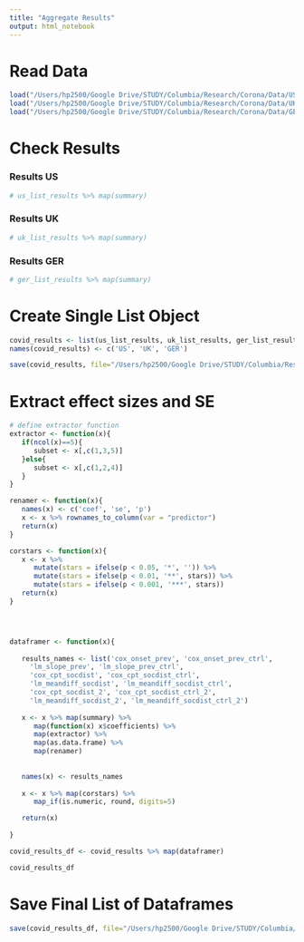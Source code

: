 ```yaml
---
title: "Aggregate Results"
output: html_notebook
---
```


# Read Data
```r

load("/Users/hp2500/Google Drive/STUDY/Columbia/Research/Corona/Data/US/us_list_results.RData")
load("/Users/hp2500/Google Drive/STUDY/Columbia/Research/Corona/Data/UK/uk_list_results.RData")
load("/Users/hp2500/Google Drive/STUDY/Columbia/Research/Corona/Data/GER/ger_list_results.RData")

```

# Check Results
### Results US
```r
# us_list_results %>% map(summary)
```

### Results UK
```r
# uk_list_results %>% map(summary)
```

### Results GER
```r
# ger_list_results %>% map(summary)
```


# Create Single List Object
```r

covid_results <- list(us_list_results, uk_list_results, ger_list_results)
names(covid_results) <- c('US', 'UK', 'GER')

save(covid_results, file="/Users/hp2500/Google Drive/STUDY/Columbia/Research/Corona/Delivery/covid_results.RData")

```

# Extract effect sizes and SE
```r

# define extractor function
extractor <- function(x){
   if(ncol(x)==5){
      subset <- x[,c(1,3,5)]
   }else{
      subset <- x[,c(1,2,4)]
   }
}

renamer <- function(x){
   names(x) <- c('coef', 'se', 'p')
   x <- x %>% rownames_to_column(var = "predictor")
   return(x)
}

corstars <- function(x){
   x <- x %>% 
      mutate(stars = ifelse(p < 0.05, '*', '')) %>%
      mutate(stars = ifelse(p < 0.01, '**', stars)) %>%
      mutate(stars = ifelse(p < 0.001, '***', stars))
   return(x)
}




dataframer <- function(x){
   
   results_names <- list('cox_onset_prev', 'cox_onset_prev_ctrl', 
     'lm_slope_prev', 'lm_slope_prev_ctrl', 
     'cox_cpt_socdist', 'cox_cpt_socdist_ctrl', 
     'lm_meandiff_socdist', 'lm_meandiff_socdist_ctrl',
     'cox_cpt_socdist_2', 'cox_cpt_socdist_ctrl_2',
     'lm_meandiff_socdist_2', 'lm_meandiff_socdist_ctrl_2')
   
   x <- x %>% map(summary) %>%
      map(function(x) x$coefficients) %>%
      map(extractor) %>%
      map(as.data.frame) %>%
      map(renamer)
      
   
   names(x) <- results_names
   
   x <- x %>% map(corstars) %>%
      map_if(is.numeric, round, digits=5)

   return(x)
   
}
```


```r

covid_results_df <- covid_results %>% map(dataframer)

covid_results_df
```

# Save Final List of Dataframes

```r
save(covid_results_df, file="/Users/hp2500/Google Drive/STUDY/Columbia/Research/Corona/Delivery/covid_results_df.RData")

```
